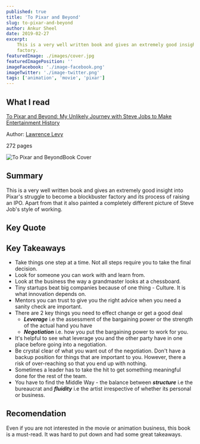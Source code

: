 ```yaml
---
published: true
title: 'To Pixar and Beyond'
slug: to-pixar-and-beyond
author: Ankur Sheel
date: 2019-02-27
excerpt:
    This is a very well written book and gives an extremely good insight into Pixar's struggle to become a blockbuster
    factory.
featuredImage: ./images/cover.jpg
featuredImagePosition: ''
imageFacebook: './image-facebook.png'
imageTwitter: './image-twitter.png'
tags: ['animation', 'movie', 'pixar']
---
```


## What I read

[](https://www.amazon.com/gp/product/0545790352/ref=as_li_qf_sp_asin_il_tl?ie=UTF8&tag=excnotfou-20&camp=1789&creative=9325&linkCode=as2&creativeASIN=0545790352&linkId=95da9a48ef735878934f5d039f584a9c)[To Pixar and Beyond: My Unlikely Journey with Steve Jobs to Make Entertainment History](https://www.bookdepository.com/Pixar-Beyond-Lawrence-Levy/9781786071866)

Author: [Lawrence Levy](http://lawrencelevy.com/)

272 pages

![To Pixar and Beyond](./images/cover.jpg)Book Cover

## Summary

This is a very well written book and gives an extremely good insight into Pixar's struggle to become a blockbuster
factory and its process of raising an IPO. Apart from that it also painted a completely different picture of Steve Job's
style of working.

## Key Quote

<Quote quote="There is nothing you can do about where the pieces are. It's only your next move that matters." />

## Key Takeaways

-   Take things one step at a time. Not all steps require you to take the final decision.
-   Look for someone you can work with and learn from.
-   Look at the business the way a grandmaster looks at a chessboard.
-   Tiny startups beat big companies because of one thing - Culture. It is what innovation depends on.
-   Mentors you can trust to give you the right advice when you need a sanity check are important.
-   There are 2 key things you need to effect change or get a good deal
    -   **_Leverage_** i.e the assessment of the bargaining power or the strength of the actual hand you have
    -   **_Negotiation_** i.e. how you put the bargaining power to work for you.
-   It's helpful to see what leverage you and the other party have in one place before going into a negotiation.
-   Be crystal clear of what you want out of the negotiation. Don't have a backup position for things that are important
    to you. However, there a risk of over-reaching so that you end up with nothing.
-   Sometimes a leader has to take the hit to get something meaningful done for the rest of the team.
-   You have to find the Middle Way - the balance between **_structure_** i.e the bureaucrat and **_fluidity_** i.e the
    artist irrespective of whether its personal or business.

## Recomendation

Even if you are not interested in the movie or animation business, this book is a must-read. It was hard to put down and
had some great takeaways.
